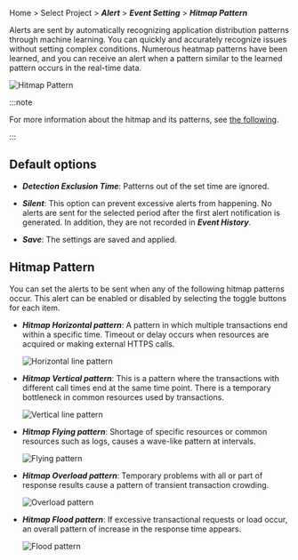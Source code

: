 Home > Select Project > **_Alert_** > **_Event Setting_** > **_Hitmap Pattern_**

Alerts are sent by automatically recognizing application distribution patterns through machine learning. You can quickly and accurately recognize issues without setting complex conditions. Numerous heatmap patterns have been learned, and you can receive an alert when a pattern similar to the learned pattern occurs in the real-time data.

![Hitmap Pattern](/img/set-event-heatmap.png)

:::note

For more information about the hitmap and its patterns, see [the following](trs-view).

:::

## Default options

-   **_Detection Exclusion Time_**: Patterns out of the set time are ignored.

-   **_Silent_**: This option can prevent excessive alerts from happening. No alerts are sent for the selected period after the first alert notification is generated. In addition, they are not recorded in **_Event History_**.

-   **_Save_**: The settings are saved and applied.

## Hitmap Pattern

You can set the alerts to be sent when any of the following hitmap patterns occur. This alert can be enabled or disabled by selecting the toggle buttons for each item.

-   **_Hitmap Horizontal pattern_**: A pattern in which multiple transactions end within a specific time. Timeout or delay occurs when resources are acquired or making external HTTPS calls.

    ![Horizontal line pattern](/img/blog_49_04.png)

-   **_Hitmap Vertical pattern_**: This is a pattern where the transactions with different call times end at the same time point. There is a temporary bottleneck in common resources used by transactions.

    ![Vertical line pattern](/img/blog_49_05.png)

-   **_Hitmap Flying pattern_**: Shortage of specific resources or common resources such as logs, causes a wave-like pattern at intervals.

    ![Flying pattern](/img/blog_49_06.png)

-   **_Hitmap Overload pattern_**: Temporary problems with all or part of response results cause a pattern of transient transaction crowding.

    ![Overload pattern](/img/blog_49_07.png)

-   **_Hitmap Flood pattern_**: If excessive transactional requests or load occur, an overall pattern of increase in the response time appears.

    ![Flood pattern](/img/blog_49_08.png)
